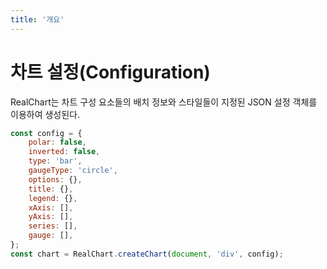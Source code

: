```yaml
---
title: '개요'
---
```


# 차트 설정(Configuration)

RealChart는 차트 구성 요소들의 배치 정보와 스타일들이 지정된 JSON 설정 객체를 이용하여 생성된다.

```js
const config = {
    polar: false,
    inverted: false,
    type: 'bar',
    gaugeType: 'circle',
    options: {},
    title: {},
    legend: {},
    xAxis: [],
    yAxis: [],
    series: [],
    gauge: [],
};
const chart = RealChart.createChart(document, 'div', config);
```